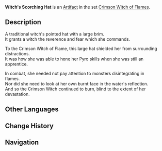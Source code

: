 {{Artifact Infobox
|image = Item Witch's Scorching Hat.png
|set   = Crimson Witch of Flames
|piece = Circlet of Logos
}}
{{Description|A hat once worn by the witch who dreamt of burning away all the demons in the world. The large brim blocked her sight.}}
'''Witch's Scorching Hat''' is an [[Artifact]] in the set [[Crimson Witch of Flames]].

==Description==
A traditional witch's pointed hat with a large brim.<br />It grants a witch the reverence and fear which she commands.

To the Crimson Witch of Flame, this large hat shielded her from surrounding distractions.<br />It was how she was able to hone her Pyro skills when she was still an apprentice.

In combat, she needed not pay attention to monsters disintegrating in flames.<br />Nor did she need to look at her own burnt face in the water's reflection.<br />And so the Crimson Witch continued to burn, blind to the extent of her devastation.

==Other Languages==
{{Other Languages
|en      = Witch's Scorching Hat
|zhs     = 焦灼的魔女帽
|zhs_rm  = Jiāozhuó e Mónǚ Mào
|zht     = 焦灼的魔女帽
|zht_rm  = Jiāozhuó e Mónǚ Mào
|zh_tl   = Scorched Witch's Hat
|zh_note = Alternately, {{Lang|mini=1|zh=焦灼|zh_rm=jiāozhuó}} can also mean "deeply worried or anxious."
|ja      = 焦げた魔女の帽子
|ja_rm   = Kogeta Majo no Boushi
|ja_tl   = Hat of the Burning Witch
|ko      = 불타오르는 마녀 모자
|ko_rm   = Bultaoreuneun Manyeo Moja
|ko_tl   = Burning Witch Hat
|es      = Sombrero Abrasador de la Bruja
|es_tl   = 
|fr      = Chapeau brûlé de la Sorcière
|fr_tl   = Burnt Hat of the Witch
|ru      = Тлеющая ведьмина шляпа
|ru_tl   = 
|th      = Witch's Scorching Hat
|vi      = Nón Ma Nữ Lo Lắng
|vi_tl   = 
|de      = Brennender Hexenhut
|de_tl   = Burning Witch's Hat
|id      = Witch's Scorching Hat
|pt      = Chapéu Abrasador da Bruxa
|pt_tl   = 
}}

==Change History==
{{Change History|1.0}}

==Navigation==
{{Artifact Set Navbox|Crimson Witch of Flames}}